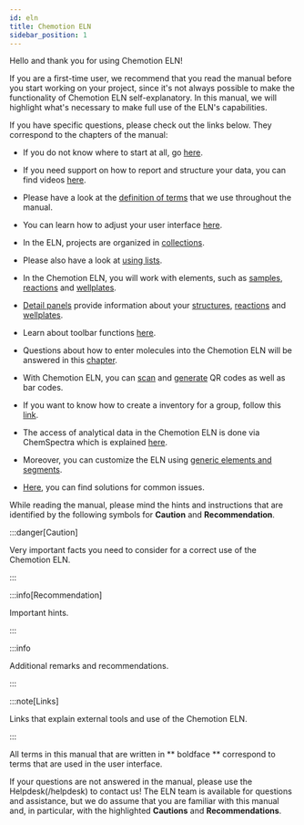 ```yaml
---
id: eln
title: Chemotion ELN
sidebar_position: 1
---
```


Hello and thank you for using Chemotion ELN!

If you are a first-time user, we recommend that you read the manual before you start working on your project, since it's not always possible to make the functionality of Chemotion ELN self-explanatory. In this manual, we will highlight what's necessary to make full use of the ELN's capabilities.

If you have specific questions, please check out the links below.
They correspond to the chapters of the manual:

- If you do not know where to start at all, go [here](eln/ui/first_steps).

- If you need support on how to report and structure your data, you can find videos [here](eln/videos).

- Please have a look at the [definition of terms](eln/ui) that we use throughout the manual.

- You can learn how to adjust your user interface [here](eln/ui/view).

- In the ELN, projects are organized in [collections](eln/ui/collections).

- Please also have a look at [using lists](eln/ui/lists).

- In the Chemotion ELN, you will work with elements,
  such as [samples](eln/ui/elements/samples), [reactions](eln/ui/elements/reactions) and [wellplates](eln/ui/elements/wellplates).

- [Detail panels](eln/ui/details) provide information about your [structures](eln/ui/details#details-panel-for-samples), [reactions](eln/ui/details#details-panel-for-reactions) and [wellplates](eln/ui/details#details-panel-for-wellplates).

- Learn about toolbar functions [here](eln/ui/toolbar).

- Questions about how to enter molecules into the Chemotion ELN will be answered in this [chapter](eln/ui/ketcher).

- With Chemotion ELN, you can [scan](eln/ui/barcodes#scan-barcodeqr-code) and [generate](eln/ui/barcodes#generate-barcodeqr-code) QR codes as well as bar codes.

- If you want to know how to create a inventory for a group, follow this [link](eln/ui/inventory).

- The access of analytical data in the Chemotion ELN is done via ChemSpectra which is explained [here](services/chemspectra).

- Moreover, you can customize the ELN using [generic elements and segments](eln/admin/generic_config).

- [Here](eln/troubleshooting), you can find solutions for common issues.

While reading the manual, please mind the hints and instructions that are identified by the following symbols for **Caution** and **Recommendation**.

:::danger[Caution]

Very important facts you need to consider for a correct use of the Chemotion ELN.

:::

:::info[Recommendation]

Important hints.

:::

:::info

Additional remarks and recommendations.

:::

:::note[Links]

Links that explain external tools and use of the Chemotion ELN.

:::

All terms in this manual that are written in ** boldface ** correspond to terms that are used in the user interface.

If your questions are not answered in the manual, please use the Helpdesk(/helpdesk) to contact us!
The ELN team is available for questions and assistance, but we do assume that you are familiar with this manual and,
in particular, with the highlighted **Cautions** and **Recommendations**.
